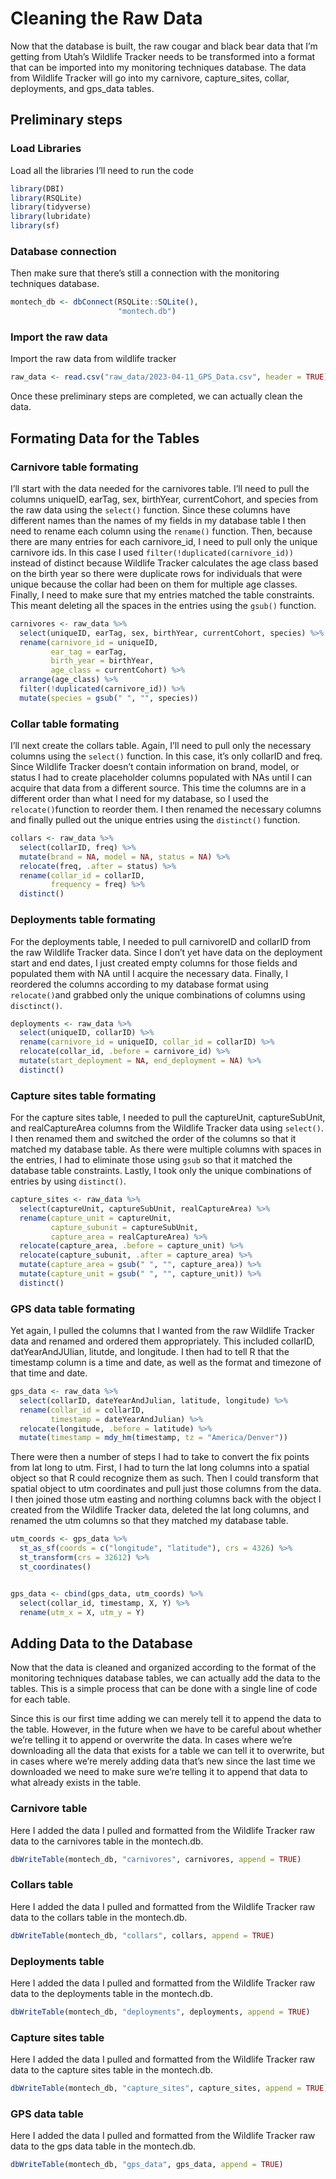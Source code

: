 # Cleaning the Raw Data

Now that the database is built, the raw cougar and black bear data that I'm getting from Utah's Wildlife Tracker needs to be transformed into a format that can be imported into my monitoring techniques database. The data from Wildlife Tracker will go into my carnivore, capture_sites, collar, deployments, and gps_data tables. 

## Preliminary steps

### Load Libraries

Load all the libraries I'll need to run the code

```r

library(DBI)
library(RSQLite)
library(tidyverse)
library(lubridate)
library(sf)

```

### Database connection

Then make sure that there's still a connection with the monitoring techniques
database.

```r

montech_db <- dbConnect(RSQLite::SQLite(),
                        "montech.db")

```

### Import the raw data

Import the raw data from wildlife tracker

```r

raw_data <- read.csv("raw_data/2023-04-11_GPS_Data.csv", header = TRUE)

```

Once these preliminary steps are completed, we can actually clean the data.

## Formating Data for the Tables

### Carnivore table formating

I'll start with the data needed for the carnivores table. I'll need to pull the 
columns uniqueID, earTag, sex, birthYear, currentCohort, and species from the raw 
data using the `select()` function. Since these columns have different names than 
the names of my fields in my database table I then need to rename each column 
using the `rename()` function. Then, because there are many entries for each 
carnivore_id, I need to pull only the unique carnivore ids. In this case I used `filter(!duplicated(carnivore_id))` instead of distinct because Wildlife Tracker 
calculates the age class based on the birth year so there were duplicate rows for 
individuals that were unique because the collar had been on them for multiple age 
classes. Finally, I need to make sure that my entries matched the table constraints. 
This meant deleting all the spaces in the entries using the `gsub()` function.

```r

carnivores <- raw_data %>%
  select(uniqueID, earTag, sex, birthYear, currentCohort, species) %>%
  rename(carnivore_id = uniqueID, 
         ear_tag = earTag, 
         birth_year = birthYear,
         age_class = currentCohort) %>%
  arrange(age_class) %>%
  filter(!duplicated(carnivore_id)) %>%
  mutate(species = gsub(" ", "", species))

```

### Collar table formating

I'll next create the collars table. Again, I'll need to pull only the necessary
columns using the `select()` function. In this case, it's only collarID and freq.
Since Wildlife Tracker doesn't contain information on brand, model, or status I
had to create placeholder columns populated with NAs until I can acquire that data
from a different source. This time the columns are in a different order than
what I need for my database, so I used the `relocate()`function to reorder them.
I then renamed the necessary columns and finally pulled out the unique entries 
using the `distinct()` function.

```r

collars <- raw_data %>%
  select(collarID, freq) %>%
  mutate(brand = NA, model = NA, status = NA) %>%
  relocate(freq, .after = status) %>%
  rename(collar_id = collarID, 
         frequency = freq) %>%
  distinct()

```

### Deployments table formating

For the deployments table, I needed to pull carnivoreID and collarID from the 
raw Wildlife Tracker data. Since I don't yet have data on the deployment start
and end dates, I just created empty columns for those fields and populated them
with NA until I acquire the necessary data. Finally, I reordered the columns
according to my database format using `relocate()`and grabbed only the unique 
combinations of columns using `disctinct()`.

```r

deployments <- raw_data %>%
  select(uniqueID, collarID) %>%
  rename(carnivore_id = uniqueID, collar_id = collarID) %>%
  relocate(collar_id, .before = carnivore_id) %>%
  mutate(start_deployment = NA, end_deployment = NA) %>%
  distinct()

```

### Capture sites table formating 

For the capture sites table, I needed to pull the captureUnit, captureSubUnit,
and realCaptureArea columns from the Wildlife Tracker data using `select()`. I
then renamed them and switched the order of the columns so that it matched my
database table. As there were multiple columns with spaces in the entries, I had
to eliminate those using `gsub` so that it matched the database table constraints.
Lastly, I took only the unique combinations of entries by using `distinct()`.

```r

capture_sites <- raw_data %>%
  select(captureUnit, captureSubUnit, realCaptureArea) %>%
  rename(capture_unit = captureUnit, 
         capture_subunit = captureSubUnit,
         capture_area = realCaptureArea) %>%
  relocate(capture_area, .before = capture_unit) %>% 
  relocate(capture_subunit, .after = capture_area) %>%
  mutate(capture_area = gsub(" ", "", capture_area)) %>%
  mutate(capture_unit = gsub(" ", "", capture_unit)) %>%
  distinct()

```


### GPS data table formating

Yet again, I pulled the columns that I wanted from the raw Wildlife Tracker data
and renamed and ordered them appropriately. This included collarID, 
datYearAndJUlian, litutde, and longitude. I then had to tell R that the 
timestamp column is a time and date, as well as the format and timezone of that 
time and date.  

```r

gps_data <- raw_data %>%
  select(collarID, dateYearAndJulian, latitude, longitude) %>%
  rename(collar_id = collarID, 
         timestamp = dateYearAndJulian) %>%
  relocate(longitude, .before = latitude) %>%
  mutate(timestamp = mdy_hm(timestamp, tz = "America/Denver")) 

```

There were then a number of steps I had to take to convert the fix points from 
lat long to utm. First, I had to turn the lat long columns into a spatial object
so that R could recognize them as such. Then I could transform that spatial object
to utm coordinates and pull just those columns from the data. I then joined those
utm easting and northing columns back with the object I created from the 
Wildlife Tracker data, deleted the lat long columns, and renamed the utm columns
so that they matched my database table. 

``` r

utm_coords <- gps_data %>% 
  st_as_sf(coords = c("longitude", "latitude"), crs = 4326) %>%
  st_transform(crs = 32612) %>%
  st_coordinates()


gps_data <- cbind(gps_data, utm_coords) %>%
  select(collar_id, timestamp, X, Y) %>%
  rename(utm_x = X, utm_y = Y)

```

## Adding Data to the Database

Now that the data is cleaned and organized according to the format of the 
monitoring techniques database tables, we can actually add the data to the tables.
This is a simple process that can be done with a single line of code for each table.

Since this is our first time adding we can merely tell it to append the data to 
the table. However, in the future when we have to be careful about whether we're 
telling it to append  or overwrite the data. In cases where we're downloading all 
the data that exists for a table we can tell it to overwrite, but in cases where 
we're merely adding data that's new since the last time we downloaded we need to 
make sure we're telling it to append that data to what already exists in the table.

### Carnivore table

Here I added the data I pulled and formatted from the Wildlife Tracker raw data to 
the carnivores table in the montech.db.

```r

dbWriteTable(montech_db, "carnivores", carnivores, append = TRUE)

```

### Collars table

Here I added the data I pulled and formatted from the Wildlife Tracker raw data to 
the collars table in the montech.db.

```r

dbWriteTable(montech_db, "collars", collars, append = TRUE)

```

### Deployments table

Here I added the data I pulled and formatted from the Wildlife Tracker raw data
to the deployments table in the montech.db.

```r

dbWriteTable(montech_db, "deployments", deployments, append = TRUE)

```

### Capture sites table

Here I added the data I pulled and formatted from the Wildlife Tracker raw data to 
the capture sites table in the montech.db.

```r

dbWriteTable(montech_db, "capture_sites", capture_sites, append = TRUE)

```

### GPS data table

Here I added the data I pulled and formatted from the Wildlife Tracker raw data to 
the gps data table in the montech.db.

```r

dbWriteTable(montech_db, "gps_data", gps_data, append = TRUE)

```

